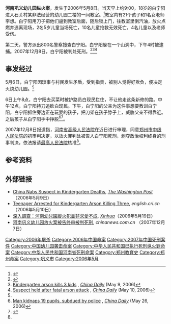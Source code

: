 {{Infobox civilian attack|title=河南巩义幼儿园纵火案|location=中国河南巩义石关|target=幼儿园|date=2006年5月8日|time=上午9:00|type=[[纵火|纵火]]|fatalities=12|injuries=5|perpetrator=白宁阳}} '''河南巩义幼儿园纵火案'''，发生于2006年5月8日。当天早上约9:00，18岁的白宁阳进入石关村某非法经营的幼儿园二楼的一间教室。<ref>{{Cite web |url=http://english.cri.cn/811/2006/05/10/272@87259.htm |title=China Orders Clampdown on Illegal Private Kindergartens Following Arson Attack, ''english.cri.cn'' (May 10, 2006) |accessdate=2020-08-17 |archive-date=2016-03-04 |archive-url=https://web.archive.org/web/20160304055212/http://english.cri.cn/811/2006/05/10/272@87259.htm |dead-url=no }}</ref>教室内有21个孩子和1名女老师李想。白宁阳用刀子把他们逼到教室后面，随后锁上门，往教室里倒汽油，放火点燃并逃离现场，2名5岁儿童当场死亡，10名儿童抢救无效死亡，4名儿童以及老师受伤。 

第二天，警方派出800名警察搜查白宁阳。白宁阳躲在一个山洞中，下午4时被逮捕。2007年12月8日，白宁阳被判处死刑。<ref name=":0">{{Cite web|title=烧死幼儿园12娃娃 纵火犯获死刑_新闻中心_新浪网|url=http://news.sina.com.cn/c/2007-12-08/080013042123s.shtml|accessdate=2020-08-17|work=news.sina.com.cn}}</ref><ref>[http://www.chinadaily.com.cn/china/2006-05/09/content_584944.htm Kindergarten arson kills 3 kids] {{Wayback|url=http://www.chinadaily.com.cn/china/2006-05/09/content_584944.htm |date=20200601040432 }}, ''[[China_Daily|China Daily]]'' (May 9, 2006)</ref><ref>[http://www.chinadaily.com.cn/china/2006-05/10/content_585860.htm Suspect held after fatal arson attack] {{Wayback|url=http://www.chinadaily.com.cn/china/2006-05/10/content_585860.htm |date=20181008092706 }}, ''[[China_Daily|China Daily]]'' (May 10, 2006)</ref>

== 事发经过 ==
5月6日，白宁阳因琐事与村民发生矛盾，受到指责，被别人觉得好欺负，便决定火烧幼儿园。<ref name=":0" />

6日上午8点，白宁阳去买菜时被护路员白现民拦住，不让他走这条新修的路。中午12点，白宁阳持刀追砍白现民。下午，白宁阳的父亲为这件事想要教训白宁阳，白宁阳抓住旁边正在玩耍的孩子，把刀架在孩子脖子上，威胁父亲不得靠近。之后孩子从白宁阳手中挣脱<ref>[http://www.chinadaily.com.cn/china/2006-05/26/content_600635.htm Man kidnaps 19 pupils, subdued by police] {{Wayback|url=http://www.chinadaily.com.cn/china/2006-05/26/content_600635.htm |date=20110603061700 }}, ''[[China_Daily|China Daily]]'' (May 26, 2006)</ref><ref>{{Cite web|title=河南巩义幼儿园纵火案:被转移的仇恨_三联生活周刊|url=http://www.lifeweek.com.cn/2006/0529/15314.shtml|accessdate=2020-08-17|work=www.lifeweek.com.cn}}</ref>。

2007年12月8日报道指，[[河南省高级人民法院|河南省高级人民法院]]在近日进行审理，同意[[河南省郑州市中级人民法院|郑州市中级人民法院]]的初审判决定，以放火罪判处被告人白宁阳死刑，剥夺政治权利终身的刑事判决，依法报请[[中华人民共和国最高人民法院|最高人民法院]]核准<ref name=":0" />。

== 参考资料 ==
{{Reflist}}

== 外部链接 ==

* [https://www.washingtonpost.com/wp-dyn/content/article/2006/05/09/AR2006050901011.html China Nabs Suspect in Kindergarten Deaths]{{Wayback|url=https://www.washingtonpost.com/wp-dyn/content/article/2006/05/09/AR2006050901011.html |date=20170518082231 }}, ''[[华盛顿邮报|The Washington Post]]'' （2006年5月9日）
* [http://english.cri.cn/811/2006/05/10/48@86795.htm Teenager Arrested for Kindergarten Arson Killing Three]{{Wayback|url=http://english.cri.cn/811/2006/05/10/48@86795.htm |date=20160304060425 }}, ''english.cri.cn''（2006年5月10日）
* [http://big5.xinhuanet.com/gate/big5/news.xinhuanet.com/legal/2006-05/19/content_4570141.htm 深入調查：河南幼兒園縱火犯並非求愛不成]{{Wayback|url=http://big5.xinhuanet.com/gate/big5/news.xinhuanet.com/legal/2006-05/19/content_4570141.htm |date=20110718131227 }}, ''[[新华社|Xinhua]]''（2006年5月19日）
* [http://www.chinanews.com.cn/sh/news/2007/12-07/1099026.shtml 河南巩义幼儿园放火案被告终审被判死刑]{{Wayback|url=http://www.chinanews.com.cn/sh/news/2007/12-07/1099026.shtml |date=20080207082415 }}, ''chinanews.com.cn'' （2007年12月7日）

[[Category:2006年屠杀|Category:2006年屠杀]]
[[Category:2006年中国命案|Category:2006年中国命案]]
[[Category:2007年中国死刑案件|Category:2007年中国死刑案件]]
[[Category:中国幼儿园袭击命案|Category:中国幼儿园袭击命案]]
[[Category:中华人民共和国已执行死刑纵火罪命案|Category:中华人民共和国已执行死刑纵火罪命案]]
[[Category:中华人民共和国河南省死刑命案|Category:中华人民共和国河南省死刑命案]]
[[Category:郑州教育史|Category:郑州教育史]]
[[Category:郑州命案|Category:郑州命案]]
[[Category:巩义市|Category:巩义市]]
[[Category:2006年5月|Category:2006年5月]]
